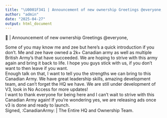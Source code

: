 ```yaml
---
title: "\U0001F341 | Announcement of new ownership Greetings @everyone,"
author: "admin"
date: "2025-04-27"
output: html_document
---
```


🍁 | Announcement of new ownership
Greetings @everyone, <br/>

Some of you may know me and zee but here's a quick introduction if you don't. Me and zee have owned a 2k+ Canadian army as well as multiple British Army's that have succeeded. We are hoping to strive with this army again and bring it back to life. I hope you guys stick with us, if you don't want to then leave if you want. 
<br/>
Enough talk on that, I want to tell you the strengths we can bring to this Canadian Army. We have great leadership skills, amazing development team, and can't forget the HQ we have. We are still under development of V3, look in ⁠No Access for more updates!
<br/>
I want to thank everyone for being here and I can't wait to strive with this Canadian Army again! If you're wondering yes, we are releasing ads once v3 is done and ready to launch.
<br/>
Signed,
:CanadianArmy: | The Entire HQ and Ownership Team.